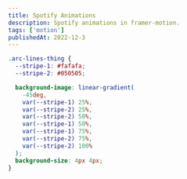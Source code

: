 ```yaml
---
title: Spotify Animations
description: Spotify animations in framer-motion.
tags: ['motion']
publishedAt: 2022-12-3
---
```


```css
.arc-lines-thing {
  --stripe-1: #fafafa;
  --stripe-2: #050505;

  background-image: linear-gradient(
    -45deg,
    var(--stripe-1) 25%,
    var(--stripe-2) 25%,
    var(--stripe-2) 50%,
    var(--stripe-1) 50%,
    var(--stripe-1) 75%,
    var(--stripe-2) 75%,
    var(--stripe-2) 100%
  );
  background-size: 4px 4px;
}
```
